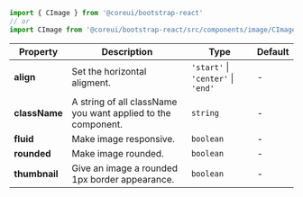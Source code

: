 
```jsx
import { CImage } from '@coreui/bootstrap-react'
// or
import CImage from '@coreui/bootstrap-react/src/components/image/CImage'
```

| Property | Description | Type | Default |
| --- | --- | --- | --- |
| **align** | Set the horizontal aligment. | `'start'` \| `'center'` \| `'end'` | - |
| **className** | A string of all className you want applied to the component. | `string` | - |
| **fluid** | Make image responsive. | `boolean` | - |
| **rounded** | Make image rounded. | `boolean` | - |
| **thumbnail** | Give an image a rounded 1px border appearance. | `boolean` | - |
